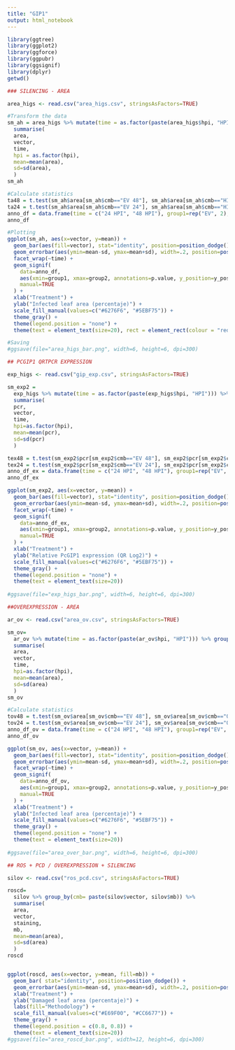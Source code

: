 ```yaml
---
title: "GIP1"
output: html_notebook
---
```

```r
library(ggtree)
library(ggplot2)
library(ggforce)
library(ggpubr)
library(ggsignif)
library(dplyr)
getwd()
```

```r

### SILENCING - AREA

area_higs <- read.csv("area_higs.csv", stringsAsFactors=TRUE)

#Transform the data
sm_ah = area_higs %>% mutate(time = as.factor(paste(area_higs$hpi, "HPI"))) %>% group_by(cmb = paste(area_higs$vector, area_higs$hpi)) %>% 
  summarise(
  area,
  vector, 
  time,
  hpi = as.factor(hpi),
  mean=mean(area),
  sd=sd(area),
  ) 
sm_ah 

#Calculate statistics
ta48 = t.test(sm_ah$area[sm_ah$cmb=="EV 48"], sm_ah$area[sm_ah$cmb=="HIGS 48"], alternative = "greater", conf.level = 0.95)
ta24 = t.test(sm_ah$area[sm_ah$cmb=="EV 24"], sm_ah$area[sm_ah$cmb=="HIGS 24"], alternative = "greater", conf.level = 0.95)
anno_df = data.frame(time = c("24 HPI", "48 HPI"), group1=rep("EV", 2), group2=rep("HIGS", 2), p.value=c(round(ta24$p.value, 4), round(ta48$p.value, 4)), y_pos=c(max(sm_ah$area[sm_ah$hpi=="24"])+10, max(sm_ah$area[sm_ah$hpi=="48"])+10))
anno_df

#Plotting
ggplot(sm_ah, aes(x=vector, y=mean)) + 
  geom_bar(aes(fill=vector), stat="identity", position=position_dodge()) +
  geom_errorbar(aes(ymin=mean-sd, ymax=mean+sd), width=.2, position=position_dodge(.9)) +
  facet_wrap(~time) +
  geom_signif(
    data=anno_df, 
    aes(xmin=group1, xmax=group2, annotations=p.value, y_position=y_pos), 
    manual=TRUE
  ) +
  xlab("Treatment") + 
  ylab("Infected leaf area (percentaje)") +
  scale_fill_manual(values=c("#6276F6", "#5EBF75")) +
  theme_gray() +
  theme(legend.position = "none") +
  theme(text = element_text(size=20), rect = element_rect(colour = "red")) 

#Saving
#ggsave(file="area_higs_bar.png", width=6, height=6, dpi=300)
```

```r

## PCGIP1 QRTPCR EXPRESSION

exp_higs <- read.csv("gip_exp.csv", stringsAsFactors=TRUE)

sm_exp2 =
  exp_higs %>% mutate(time = as.factor(paste(exp_higs$hpi, "HPI"))) %>% group_by(cmb= paste(exp_higs$vector, exp_higs$hpi)) %>% 
  summarise(
  pcr,
  vector,
  time,
  hpi=as.factor(hpi), 
  mean=mean(pcr),
  sd=sd(pcr)
  )

tex48 = t.test(sm_exp2$pcr[sm_exp2$cmb=="EV 48"], sm_exp2$pcr[sm_exp2$cmb=="HIGS 48"], alternative = "greater", conf.level = 0.95)
tex24 = t.test(sm_exp2$pcr[sm_exp2$cmb=="EV 24"], sm_exp2$pcr[sm_exp2$cmb=="HIGS 24"], alternative = "greater", conf.level = 0.95)
anno_df_ex = data.frame(time = c("24 HPI", "48 HPI"), group1=rep("EV", 2), group2=rep("HIGS", 2), p.value=c(round(tex24$p.value, 4), round(tex48$p.value, 4)), y_pos=c(max(sm_exp2$pcr[sm_exp2$hpi=="24"])+2, max(sm_exp2$pcr[sm_exp2$hpi=="48"])+2))
anno_df_ex

ggplot(sm_exp2, aes(x=vector, y=mean)) + 
  geom_bar(aes(fill=vector), stat="identity", position=position_dodge()) +
  geom_errorbar(aes(ymin=mean-sd, ymax=mean+sd), width=.2, position=position_dodge(.9)) +
  facet_wrap(~time) +
  geom_signif(
    data=anno_df_ex, 
    aes(xmin=group1, xmax=group2, annotations=p.value, y_position=y_pos), 
    manual=TRUE
  ) +
  xlab("Treatment") + 
  ylab("Relative PcGIP1 expression (QR Log2)") +
  scale_fill_manual(values=c("#6276F6", "#5EBF75")) +
  theme_gray() +
  theme(legend.position = "none") +
  theme(text = element_text(size=20)) 
  
#ggsave(file="exp_higs_bar.png", width=6, height=6, dpi=300)
```

```r

##OVEREXPRESSION - AREA

ar_ov <- read.csv("area_ov.csv", stringsAsFactors=TRUE)

sm_ov=
  ar_ov %>% mutate(time = as.factor(paste(ar_ov$hpi, "HPI"))) %>% group_by(cmb= paste(ar_ov$vector, ar_ov$hpi)) %>% 
  summarise(
  area,
  vector,
  time,
  hpi=as.factor(hpi), 
  mean=mean(area),
  sd=sd(area)
  )
sm_ov

#Calculate statistics
tov48 = t.test(sm_ov$area[sm_ov$cmb=="EV 48"], sm_ov$area[sm_ov$cmb=="OE 48"], alternative = "greater", conf.level = 0.95)
tov24 = t.test(sm_ov$area[sm_ov$cmb=="EV 24"], sm_ov$area[sm_ov$cmb=="OE 24"], alternative = "greater", conf.level = 0.95)
anno_df_ov = data.frame(time = c("24 HPI", "48 HPI"), group1=rep("EV", 2), group2=rep("OE", 2), p.value=c(round(tov24$p.value, 4), round(tov48$p.value, 4)), y_pos=c(max(sm_ov$area[sm_ov$hpi=="24"])+5, max(sm_ov$area[sm_ov$hpi=="48"])+5))
anno_df_ov

ggplot(sm_ov, aes(x=vector, y=mean)) + 
  geom_bar(aes(fill=vector), stat="identity", position=position_dodge()) +
  geom_errorbar(aes(ymin=mean-sd, ymax=mean+sd), width=.2, position=position_dodge(.9)) +
  facet_wrap(~time) +
  geom_signif(
    data=anno_df_ov, 
    aes(xmin=group1, xmax=group2, annotations=p.value, y_position=y_pos), 
    manual=TRUE
  ) +
  xlab("Treatment") + 
  ylab("Infected leaf area (percentaje)") +
  scale_fill_manual(values=c("#6276F6", "#5EBF75")) +
  theme_gray() +
  theme(legend.position = "none") +
  theme(text = element_text(size=20)) 
  
#ggsave(file="area_over_bar.png", width=6, height=6, dpi=300)
```

```r

## ROS + PCD / OVEREXPRESSION + SILENCING

silov <- read.csv("ros_pcd.csv", stringsAsFactors=TRUE)

roscd=
  silov %>% group_by(cmb= paste(silov$vector, silov$mb)) %>% 
  summarise(
  area,
  vector,
  staining,
  mb,
  mean=mean(area),
  sd=sd(area)
  )
roscd


ggplot(roscd, aes(x=vector, y=mean, fill=mb)) + 
  geom_bar( stat="identity", position=position_dodge()) + 
  geom_errorbar(aes(ymin=mean-sd, ymax=mean+sd), width=.2, position=position_dodge(.9)) +
  xlab("Treatment") + 
  ylab("Damaged leaf area (percentaje)") +
  labs(fill="Methodology") +
  scale_fill_manual(values=c("#E69F00", "#CC6677")) +
  theme_gray() +
  theme(legend.position = c(0.8, 0.8)) +
  theme(text = element_text(size=20)) 
#ggsave(file="area_roscd_bar.png", width=12, height=6, dpi=300)
```



